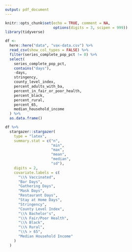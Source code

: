 ```yaml
---
output: pdf_document
---
```


```r
knitr::opts_chunk$set(echo = TRUE, comment = NA,
                      options(digits = 3, scipen = 999))
library(tidyverse)
```

```r
df <-
  here::here("data", "vax-data.csv") %>%
  read_csv(show_col_types = FALSE) %>% 
  filter(series_complete_pop_pct != 0) %>% 
  select(
    series_complete_pop_pct,
    contains("days"),
    -days,
    stringency,
    county_level_index,
    percent_adults_with_ba,
    percent_in_fair_or_poor_health,
    percent_black,
    percent_rural,
    percent_65,
    median_household_income
  ) %>%
  as.data.frame()
```

```r
df %>%
  stargazer::stargazer(
    type = "latex",
    summary.stat = c("n",
                     "min",
                     "max",
                     "mean",
                     "median",
                     "sd"),
    digits = 2,
    covariate.labels = c(
      "\\% Vaccinated",
      "Bar Days",
      "Gathering Days",
      "Mask Days",
      "Restaurant Days",
      "Stay at Home Days",
      "Stringency",
      "County Level Index",
      "\\% Bachelor's",
      "\\% Fair/Poor Health",
      "\\% Black",
      "\\% Rural",
      "\\% > 65",
      "Median Household Income"
    )
  )
```


